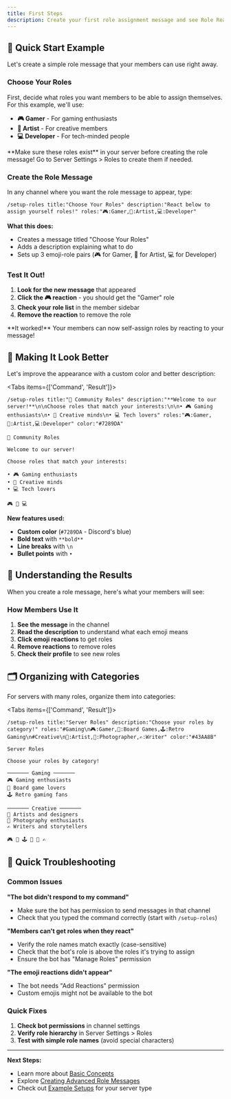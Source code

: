 ```yaml
---
title: First Steps
description: Create your first role assignment message and see Role Reactor Bot in action
---
```



## 🎯 Quick Start Example

Let's create a simple role message that your members can use right away.

<Steps>
<Step>

### Choose Your Roles

First, decide what roles you want members to be able to assign themselves. For this example, we'll use:

- **🎮 Gamer** - For gaming enthusiasts
- **🎨 Artist** - For creative members  
- **💻 Developer** - For tech-minded people

<Callout type="info">
**Make sure these roles exist** in your server before creating the role message! Go to Server Settings > Roles to create them if needed.
</Callout>

</Step>
<Step>

### Create the Role Message

In any channel where you want the role message to appear, type:

```
/setup-roles title:"Choose Your Roles" description:"React below to assign yourself roles!" roles:"🎮:Gamer,🎨:Artist,💻:Developer"
```

**What this does:**
- Creates a message titled "Choose Your Roles"
- Adds a description explaining what to do
- Sets up 3 emoji-role pairs (🎮 for Gamer, 🎨 for Artist, 💻 for Developer)

</Step>
<Step>

### Test It Out!

1. **Look for the new message** that appeared
2. **Click the 🎮 reaction** - you should get the "Gamer" role
3. **Check your role list** in the member sidebar
4. **Remove the reaction** to remove the role

<Callout type="check">
**It worked!** Your members can now self-assign roles by reacting to your message!
</Callout>

</Step>
</Steps>

## 🎨 Making It Look Better

Let's improve the appearance with a custom color and better description:

<Tabs items={['Command', 'Result']}>
<Tab value="Command">

```
/setup-roles title:"🌟 Community Roles" description:"**Welcome to our server!**\n\nChoose roles that match your interests:\n\n• 🎮 Gaming enthusiasts\n• 🎨 Creative minds\n• 💻 Tech lovers" roles:"🎮:Gamer,🎨:Artist,💻:Developer" color:"#7289DA"
```

</Tab>
<Tab value="Result">

```
🌟 Community Roles

Welcome to our server!

Choose roles that match your interests:

• 🎮 Gaming enthusiasts
• 🎨 Creative minds  
• 💻 Tech lovers

🎮 🎨 💻
```

</Tab>
</Tabs>

**New features used:**
- **Custom color** (`#7289DA` - Discord's blue)
- **Bold text** with `**bold**`
- **Line breaks** with `\n`  
- **Bullet points** with `•`

## 📱 Understanding the Results

When you create a role message, here's what your members will see:

### How Members Use It
1. **See the message** in the channel
2. **Read the description** to understand what each emoji means
3. **Click emoji reactions** to get roles
4. **Remove reactions** to remove roles
5. **Check their profile** to see new roles

## 🗂️ Organizing with Categories

For servers with many roles, organize them into categories:

<Tabs items={['Command', 'Result']}>
<Tab value="Command">

```
/setup-roles title:"Server Roles" description:"Choose your roles by category!" roles:"#Gaming\n🎮:Gamer,🎲:Board Games,🕹️:Retro Gaming\n#Creative\n🎨:Artist,📸:Photographer,✍️:Writer" color:"#43AA8B"
```

</Tab>
<Tab value="Result">

```
Server Roles

Choose your roles by category!

─────── Gaming ───────
🎮 Gaming enthusiasts
🎲 Board game lovers
🕹️ Retro gaming fans

─────── Creative ───────
🎨 Artists and designers
📸 Photography enthusiasts
✍️ Writers and storytellers

🎮 🎲 🕹️ 🎨 📸 ✍️
```

</Tab>
</Tabs>

## 🔧 Quick Troubleshooting

### Common Issues

**"The bot didn't respond to my command"**
- Make sure the bot has permission to send messages in that channel
- Check that you typed the command correctly (start with `/setup-roles`)

**"Members can't get roles when they react"**
- Verify the role names match exactly (case-sensitive)
- Check that the bot's role is above the roles it's trying to assign
- Ensure the bot has "Manage Roles" permission

**"The emoji reactions didn't appear"**
- The bot needs "Add Reactions" permission
- Custom emojis might not be available to the bot

### Quick Fixes

1. **Check bot permissions** in channel settings
2. **Verify role hierarchy** in Server Settings > Roles
3. **Test with simple role names** (avoid special characters)

---

**Next Steps:**
- Learn more about [Basic Concepts](/getting-started/basic-concepts)
- Explore [Creating Advanced Role Messages](/role-setup/creating-messages)
- Check out [Example Setups](/docs/examples) for your server type
